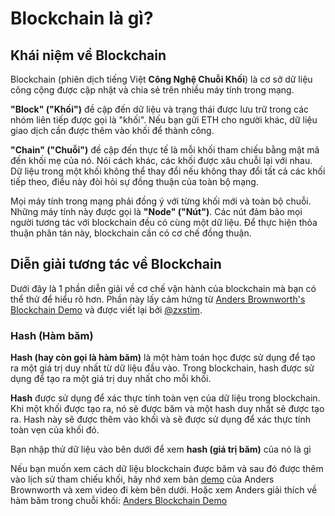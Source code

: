 
# Blockchain là gì?

## Khái niệm về Blockchain
Blockchain (phiên dịch tiếng Việt **Công Nghệ Chuỗi Khối**) là cơ sở dữ liệu công cộng được cập nhật và chia sẻ trên nhiều máy tính trong mạng.

**"Block" ("Khối")** đề cập đến dữ liệu và trạng thái được lưu trữ trong các nhóm liên tiếp được gọi là "khối". Nếu bạn gửi ETH cho người khác, dữ liệu giao dịch cần được thêm vào khối để thành công.

**"Chain" ("Chuỗi")** đề cập đến thực tế là mỗi khối tham chiếu bằng mật mã đến khối mẹ của nó. Nói cách khác, các khối được xâu chuỗi lại với nhau. Dữ liệu trong một khối không thể thay đổi nếu không thay đổi tất cả các khối tiếp theo, điều này đòi hỏi sự đồng thuận của toàn bộ mạng.

Mọi máy tính trong mạng phải đồng ý với từng khối mới và toàn bộ chuỗi. Những máy tính này được gọi là **"Node" ("Nút")**. Các nút đảm bảo mọi người tương tác với blockchain đều có cùng một dữ liệu. Để thực hiện thỏa thuận phân tán này, blockchain cần có cơ chế đồng thuận.

## Diễn giải tương tác về Blockchain

Dưới đây là 1 phần diễn giải về cơ chế vận hành của blockchain mà bạn có thể thử để hiểu rõ hơn. Phần này lấy cảm hứng từ [Anders Brownworth's Blockchain Demo](https://andersbrownworth.com/blockchain/) và được viết lại bởi [@zxstim](https://github.com/zxstim).

### Hash (Hàm băm)
**Hash (hay còn gọi là hàm băm)** là một hàm toán học được sử dụng để tạo ra một giá trị duy nhất từ dữ liệu đầu vào. Trong blockchain, hash được sử dụng để tạo ra một giá trị duy nhất cho mỗi khối.

**Hash** được sử dụng để xác thực tính toàn vẹn của dữ liệu trong blockchain. Khi một khối được tạo ra, nó sẽ được băm và một hash duy nhất sẽ được tạo ra. Hash này sẽ được thêm vào khối và sẽ được sử dụng để xác thực tính toàn vẹn của khối đó.

Bạn nhập thử dữ liệu vào bên dưới để xem **hash (giá trị băm)** của nó là gì

<HashDemo />

Nếu bạn muốn xem cách dữ liệu blockchain được băm và sau đó được thêm vào lịch sử tham chiếu khối, hãy nhớ xem bản [demo](https://andersbrownworth.com/blockchain/blockchain) của Anders Brownworth và xem video đi kèm bên dưới. Hoặc xem Anders giải thích về hàm băm trong chuỗi khối: [Anders Blockchain Demo](https://andersbrownworth.com/blockchain/)

<PostNav currentSectionId={1} currentPostId={1} />